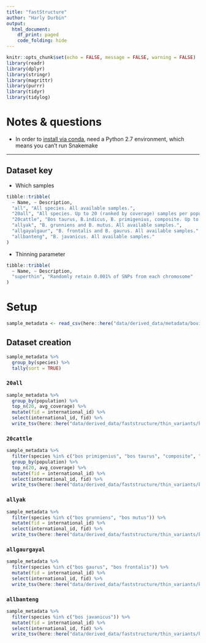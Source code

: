 ```yaml
---
title: "fastStructure"
author: "Harly Durbin"
output:
  html_document:
    df_print: paged
    code_folding: hide
---
```


```r
knitr::opts_chunk$set(echo = FALSE, message = FALSE, warning = FALSE)
library(readr)
library(dplyr)
library(stringr)
library(magrittr)
library(purrr)
library(tidyr)
library(tidylog)
```

# Notes & questions

* In order to [install via conda](https://bioconda.github.io/recipes/faststructure/README.html), need a Python 2.7 environment, which means you can't run Snakemake

---

## Dataset key

* Which samples

```r
tibble::tribble(
  ~ Name, ~ Description,
  "all", "All species. All available samples.",
  "20all", "All species. Up to 20 (ranked by coverage) samples per population label.",
  "20cattle", "Bos taurus, B.indicus, B. primigenius, composite. Up to 20 (ranked by coverage) samples per population label.",
  "allyak", "B. grunniens and B. mutus. All available samples.",
  "allgayalgaur", "B. frontalis and B. gaurus. All available samples.",
  "allbanteng", "B. javanicus. All available samples."
)
```

* Thinning parameter

```r
tibble::tribble(
  ~ Name, ~ Description,
  "superthin", "Randomly retain 0.001% of SNPs from each chromosome"
)
```

# Setup

```r
sample_metadata <- read_csv(here::here("data/derived_data/metadata/bovine_demo.sample_metadata.csv"))
```

## Dataset creation

```r
sample_metadata %>% 
  group_by(species) %>% 
  tally(sort = TRUE)
```

### `20all`

```r
sample_metadata %>% 
  group_by(population) %>% 
  top_n(20, avg_coverage) %>% 
  mutate(fid = international_id) %>% 
  select(international_id, fid) %>% 
  write_tsv(here::here("data/derived_data/faststructure/thin_variants/keeplist.20all.txt"), col_names = FALSE)
```

### `20cattle`

```r
sample_metadata %>% 
  filter(species %in% c("bos primigenius", "bos taurus", "composite", "bos indicus")) %>% 
  group_by(population) %>% 
  top_n(20, avg_coverage) %>% 
  mutate(fid = international_id) %>% 
  select(international_id, fid) %>% 
  write_tsv(here::here("data/derived_data/faststructure/thin_variants/keeplist.20cattle.txt"), col_names = FALSE)
```

### `allyak`

```r
sample_metadata %>% 
  filter(species %in% c("bos grunniens", "bos mutus")) %>% 
  mutate(fid = international_id) %>% 
  select(international_id, fid) %>% 
  write_tsv(here::here("data/derived_data/faststructure/thin_variants/keeplist.allyak.txt"), col_names = FALSE)

```

### `allgaurgayal`

```r
sample_metadata %>% 
  filter(species %in% c("bos gaurus", "bos frontalis")) %>% 
  mutate(fid = international_id) %>% 
  select(international_id, fid) %>% 
  write_tsv(here::here("data/derived_data/faststructure/thin_variants/keeplist.allgaurgayal.txt"), col_names = FALSE)
```

### `allbanteng`

```r
sample_metadata %>% 
  filter(species %in% c("bos javanicus")) %>% 
  mutate(fid = international_id) %>% 
  select(international_id, fid) %>% 
  write_tsv(here::here("data/derived_data/faststructure/thin_variants/keeplist.allbanteng.txt"), col_names = FALSE)
```

